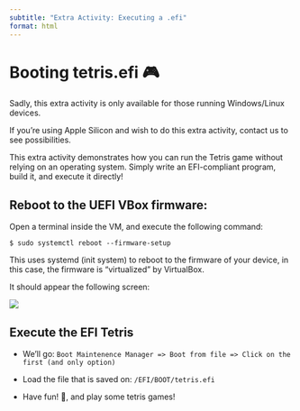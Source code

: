 ```yaml
---
subtitle: "Extra Activity: Executing a .efi"
format: html
---
```


# Booting tetris.efi 🎮
::: callout-important
Sadly, this extra activity is only available for those running Windows/Linux devices.

If you're using Apple Silicon and wish to do this extra activity, contact us to see possibilities.
:::

This extra activity demonstrates how you can run the Tetris game without relying on an operating system. Simply write an EFI-compliant program, build it, and execute it directly!

## Reboot to the UEFI VBox firmware:

Open a terminal inside the VM, and execute the following command:

``` .shell
$ sudo systemctl reboot --firmware-setup
```

This uses systemd (init system) to reboot to the firmware of your device, in this case, the firmware is "virtualized" by VirtualBox.

It should appear the following screen:

![](/extras/figures/vbox-firmware.png)

## Execute the EFI Tetris

-   We'll go: `Boot Maintenence Manager => Boot from file => Click on the first (and only option)`

-   Load the file that is saved on: `/EFI/BOOT/tetris.efi`

-   Have fun! 🥳, and play some tetris games!